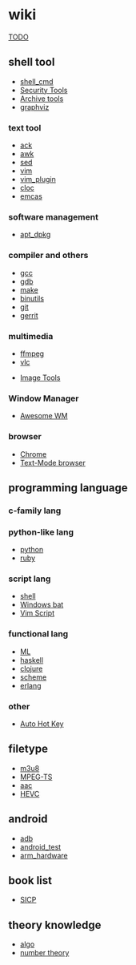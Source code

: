 = wiki =
[[TODO]]

== shell tool ==

* [[shell_cmd]]
* [[security_tool|Security Tools]]
* [[zip_cmd|Archive tools]]
* [[graphviz]]
=== text tool ===
* [[ack]]
* [[awk]]
* [[sed]]
* [[vim]]
* [[vim_plugin]]
* [[cloc_usage|cloc]]
* [[emcas]]

=== software management ===
* [[apt_dpkg]]

=== compiler and others ===
* [[gcc]]
* [[gdb]]
* [[make]]
* [[binutils]]
* [[git]]
* [[gerrit]]

=== multimedia ===
* [[ffmpeg]]
* [[vlc]]

* [[image_tool|Image Tools]]
=== Window Manager ===
* [[awesome_linux_WM|Awesome WM]]

=== browser ===
* [[chrome_usage|Chrome]]
* [[text_browser|Text-Mode browser]]

== programming language ==

=== c-family lang ===

=== python-like lang ===
* [[python]]
* [[ruby]]
=== script lang ===
* [[shell]]
* [[win_bat|Windows bat]]
* [[vim_script|Vim Script]]
=== functional lang ===
* [[smlnj|ML]]
* [[haskell]]
* [[clojure]]
* [[scheme]]
* [[erlang]]

=== other ===
* [[ahk_usage|Auto Hot Key]]

== filetype ==
* [[m3u8]]
* [[mpegts_format|MPEG-TS]]
* [[AAC_format|aac]]
* [[HEVC]]

== android ==
* [[adb]]
* [[android_test]]
* [[arm_hardware]]

== book list ==
* [[6001_SICP|SICP]]

== theory knowledge ==
* [[algo]]
* [[number_theory|number theory]]
